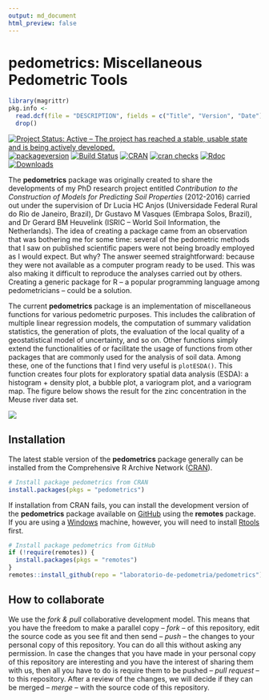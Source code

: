 ```yaml
---
output: md_document
html_preview: false
---
```


<!-- Generated by knitr: do not edit by hand. Please edit the content in README.Rmd -->

# pedometrics: Miscellaneous Pedometric Tools

```r
library(magrittr)
pkg.info <- 
  read.dcf(file = "DESCRIPTION", fields = c("Title", "Version", "Date")) %>% 
  drop()
```

[![Project Status: Active – The project has reached a stable, usable state and is being actively developed.](http://www.repostatus.org/badges/latest/active.svg)](http://www.repostatus.org/#active)
[![packageversion](https://img.shields.io/badge/devel%20version-`r pkg.info["Version"]`-firebrick.svg?style=flat-square)](commits/master)
[![Build Status](https://travis-ci.org/samuel-rosa/pedometrics.svg?branch=master)](https://travis-ci.org/samuel-rosa/pedometrics)
[![CRAN](https://www.r-pkg.org/badges/version/pedometrics)](https://cran.r-project.org/package=pedometrics)
[![cran checks](https://cranchecks.info/badges/worst/pedometrics)](https://cran.r-project.org/web/checks/check_results_pedometrics.html)
[![Rdoc](https://api.rdocumentation.org/badges/version/pedometrics)](http://www.rdocumentation.org/packages/pedometrics)
[![Downloads](http://cranlogs.r-pkg.org/badges/pedometrics?color=brightgreen)](http://www.r-pkg.org/pkg/pedometrics)

The __pedometrics__ package was originally created to share the developments of my PhD research project 
entitled _Contribution to the Construction of Models for Predicting Soil Properties_ (2012-2016) carried out
under the supervision of Dr Lucia HC Anjos (Universidade Federal Rural do Rio de Janeiro, Brazil), Dr Gustavo 
M Vasques (Embrapa Solos, Brazil), and Dr Gerard BM Heuvelink (ISRIC -- World Soil Information, the 
Netherlands). The idea of creating a package came from an observation that was bothering me for some time: 
several of the pedometric methods that I saw on published scientific papers were not being broadly employed as
I would expect. But why? The answer seemed straightforward: because they were not available as a computer
program ready to be used. This was also making it difficult to reproduce the analyses carried out by others. 
Creating a generic package for R -- a popular programming language among pedometricians -- could be a solution.

The current __pedometrics__ package is an implementation of miscellaneous functions for various
pedometric purposes. This includes the calibration of multiple linear regression models, the 
computation of summary validation statistics, the generation of plots, the evaluation of the local
quality of a geostatistical model of uncertainty, and so on. Other functions simply extend the
functionalities of or facilitate the usage of functions from other packages that are commonly used
for the analysis of soil data. Among these, one of the functions that I find very useful is
`plotESDA()`. This function creates four plots for exploratory spatial data analysis (ESDA): a 
histogram + density plot, a bubble plot, a variogram plot, and a variogram map. The figure below 
shows the result for the zinc concentration in the Meuse river data set.

![](https://raw.githubusercontent.com/laboratorio-de-pedometria/pedometrics/master/inst/extdata/plot-esda.png)

## Installation

The latest stable version of the __pedometrics__ package generally can be installed from the
Comprehensive R Archive Network ([CRAN][cran]).

```R
# Install package pedometrics from CRAN
install.packages(pkgs = "pedometrics")
```

If installation from CRAN fails, you can install the development version of the __pedometrics__
package available on [GitHub][github] using the __remotes__ package. If you are using a
[Windows][windows] machine, however, you will need to install [Rtools][rtools] first.

```R
# Install package pedometrics from GitHub
if (!require(remotes)) {
  install.packages(pkgs = "remotes")
}
remotes::install_github(repo = "laboratorio-de-pedometria/pedometrics")
```

[windows]: https://cran.r-project.org/bin/windows/
[rtools]: https://cran.r-project.org/bin/windows/Rtools/
[cran]: https://CRAN.R-project.org/package=pedometrics
[github]: https://github.com/laboratorio-de-pedometria/pedometrics-package

## How to collaborate

We use the *fork & pull* collaborative development model. This means that you have the freedom to make a 
parallel copy -- _fork_ -- of this repository, edit the source code as you see fit and then send -- _push_ --
the changes to your personal copy of this repository. You can do all this without asking any permission. In
case the changes that you have made in your personal copy of this repository are interesting and you have the 
interest of sharing them with us, then all you have to do is require them to be pushed -- _pull request_ -- to 
this repository. After a review of the changes, we will decide if they can be merged -- _merge_ -- with the
source code of this repository.
